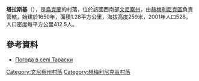 {{coord|49|42|23|N|28|13|44|E|scale:30000|display=title}}

'''塔拉斯基'''（{{lang-uk|Тараски}}），是[[烏克蘭|烏克蘭]]的村落，位於該國西南部[[文尼察州|文尼察州]]，由[[赫梅利尼克區|赫梅利尼克區]]負責管轄，始建於1650年，面積1.28平方公里，海拔高度259米，2001年人口528，人口密度每平方公里412.5人。

==參考資料==
* [http://weather.in.ua/ua/vinnickaja/25851 Погода в селі Тараски] {{Wayback|url=http://weather.in.ua/ua/vinnickaja/25851 |date=20200812175600 }}

[[Category:文尼察州村落|Category:文尼察州村落]]
[[Category:赫梅利尼克區村落|Category:赫梅利尼克區村落]]


{{Vinnytsia-geo-stub}}
